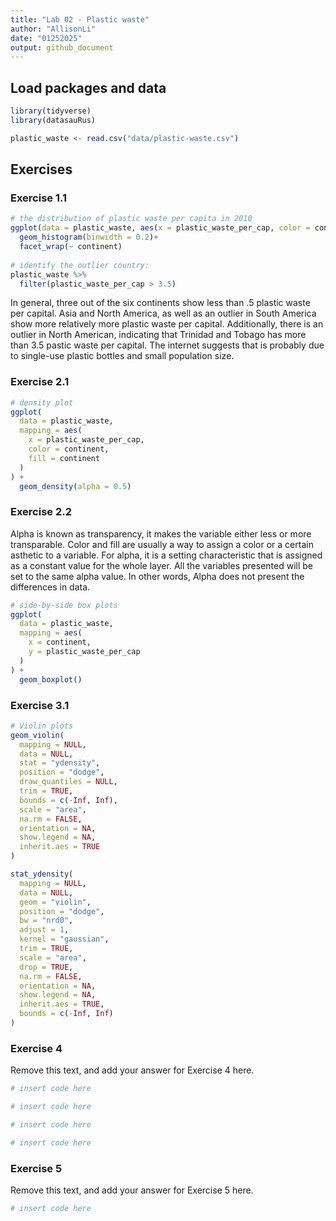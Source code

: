 ```yaml
---
title: "Lab 02 - Plastic waste"
author: "AllisonLi"
date: "01252025"
output: github_document
---
```


## Load packages and data

```r
library(tidyverse)
library(datasauRus) 
```

```r
plastic_waste <- read.csv("data/plastic-waste.csv")
```

## Exercises

### Exercise 1.1

```r
# the distribution of plastic waste per capita in 2010
ggplot(data = plastic_waste, aes(x = plastic_waste_per_cap, color = continent, fill = continent)) +
  geom_histogram(binwidth = 0.2)+
  facet_wrap(~ continent)
 
# identify the outlier country: 
plastic_waste %>%
  filter(plastic_waste_per_cap > 3.5)
```

In general, three out of the six continents show less than .5 plastic waste per capital. Asia and North America, as well as an outlier in South America show more relatively more plastic waste per capital. Additionally, there is an outlier in North American, indicating that Trinidad and Tobago has more than 3.5 pastic waste per capital. The internet suggests that is probably due to single-use plastic bottles and small population size. 

### Exercise 2.1
```r
# density plot
ggplot(
  data = plastic_waste,
  mapping = aes(
    x = plastic_waste_per_cap,
    color = continent,
    fill = continent
  )
) +
  geom_density(alpha = 0.5)
```

### Exercise 2.2
Alpha is known as transparency, it makes the variable either less or more transparable. Color and fill are usually a way to assign a color or a certain asthetic to a variable. For alpha, it is a setting characteristic that is assigned as a constant value for the whole layer. All the variables presented will be set to the same alpha value. In other words, Alpha does not present the differences in data. 

```r
# side-by-side box plots
ggplot(
  data = plastic_waste,
  mapping = aes(
    x = continent,
    y = plastic_waste_per_cap
  )
) +
  geom_boxplot()
```

### Exercise 3.1

```r
# Violin plots
geom_violin(
  mapping = NULL,
  data = NULL,
  stat = "ydensity",
  position = "dodge",
  draw_quantiles = NULL,
  trim = TRUE,
  bounds = c(-Inf, Inf),
  scale = "area",
  na.rm = FALSE,
  orientation = NA,
  show.legend = NA,
  inherit.aes = TRUE
)

stat_ydensity(
  mapping = NULL,
  data = NULL,
  geom = "violin",
  position = "dodge",
  bw = "nrd0",
  adjust = 1,
  kernel = "gaussian",
  trim = TRUE,
  scale = "area",
  drop = TRUE,
  na.rm = FALSE,
  orientation = NA,
  show.legend = NA,
  inherit.aes = TRUE,
  bounds = c(-Inf, Inf)
)
```

### Exercise 4

Remove this text, and add your answer for Exercise 4 here.

```r
# insert code here
```

```r
# insert code here
```

```r
# insert code here
```

```r
# insert code here
```

### Exercise 5

Remove this text, and add your answer for Exercise 5 here.

```r
# insert code here
```


